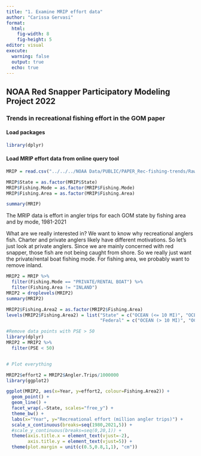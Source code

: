 ```yaml
---
title: "1. Examine MRIP effort data"
author: "Carissa Gervasi"
format: 
  html:
    fig-width: 8
    fig-height: 5
editor: visual
execute: 
  warning: false
  output: true  
  echo: true
---
```


## NOAA Red Snapper Participatory Modeling Project 2022

### Trends in recreational fishing effort in the GOM paper

#### Load packages

```r
library(dplyr)
```

#### Load MRIP effort data from online query tool

```r
MRIP = read.csv("../../../NOAA Data/PUBLIC/PAPER_Rec-fishing-trends/Raw/MRIP query_effort_81_21_GOM by state_by mode_by area.csv")

MRIP$State = as.factor(MRIP$State)
MRIP$Fishing.Mode = as.factor(MRIP$Fishing.Mode)
MRIP$Fishing.Area = as.factor(MRIP$Fishing.Area)

summary(MRIP)
```

The MRIP data is effort in angler trips for each GOM state by fishing area and by mode, 1981-2021

What are we really interested in? We want to know why recreational anglers fish. Charter and private anglers likely have different motivations. So let's just look at private anglers. Since we are mainly concerned with red snapper, those fish are not being caught from shore. So we really just want the private/rental boat fishing mode. For fishing area, we probably want to remove inland.

```r
MRIP2 = MRIP %>% 
  filter(Fishing.Mode == "PRIVATE/RENTAL BOAT") %>% 
  filter(Fishing.Area != "INLAND")
MRIP2 = droplevels(MRIP2)
summary(MRIP2)

MRIP2$Fishing.Area2 = as.factor(MRIP2$Fishing.Area)
levels(MRIP2$Fishing.Area2) = list("State" = c("OCEAN (<= 10 MI)", "OCEAN (<= 3 MI)"),
                                   "Federal" = c("OCEAN (> 10 MI)", "OCEAN (> 3 MI)"))

#Remove data points with PSE > 50
library(dplyr)
MRIP2 = MRIP2 %>% 
  filter(PSE < 50)


# Plot everything

MRIP2$effort2 = MRIP2$Angler.Trips/1000000
library(ggplot2)

ggplot(MRIP2, aes(x=Year, y=effort2, colour=Fishing.Area2)) +
  geom_point() +
  geom_line() +
  facet_wrap(.~State, scales="free_y") +
  theme_bw() +
  labs(x="Year", y="Recreational effort (million angler trips)") +
  scale_x_continuous(breaks=seq(1980,2021,5)) +
  #scale_y_continuous(breaks=seq(0,20,1)) +
  theme(axis.title.x = element_text(vjust=-2),
        axis.title.y = element_text(vjust=5)) + 
  theme(plot.margin = unit(c(0.5,0.8,1,1), "cm"))

```
